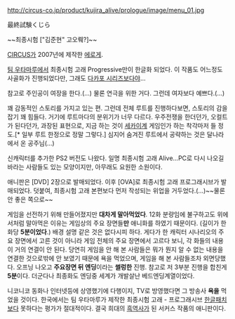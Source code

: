 http://circus-co.jp/product/kujira_alive/prologue/image/menu_01.jpg

最終試験くじら

~~최종시험 ["김준현" 고오뤠?]~~

[[CIRCUS]]가 2007년에 제작한 [[에로게]].

[[팀 우타마루]]에서 최종시험 고래 Progressive만이 한글화 되었다. 이 작품도 어느정도 사골화가 진행되었다만, 그래도 [[다카포 시리즈]]보다야...

참고로 주인공이 여장을 한다.(...) 물론 연극을 위한 거다. 그런데 여자보다 예쁘다.(...)

꽤 감동적인 스토리를 가지고 있는 편. 그런데 전체 루트를 진행하다보면, 스토리의 감을 잡기 꽤 힘들다. 거기에 루트마다의 분위기가 너무 다르다. 우주전쟁을 한더던가, 오컬트가 된다던가, 과장된 표현으로, 지금 하는 것이 [[세카이계]] 게임인가 하는 착각마저 들 정도.[* 일부 루트 한정으로 정말 그렇다.] 심지어 숨겨진 루트에서 공략하는 것은 달나라에서 온 공주님(...)

신캐릭터를 추가한 PS2 버전도 나왔다. 일명 최종시험 고래 Alive...PC로 다시 나오길 바라는 사람들도 있는 모양이지만, 아무래도 요원한 소원이다.

애니판은 [DVD] 2장으로 발매되었다. 이후 [OVA]로 최종시험 고래 프로그래시브가 발매되었다. 덧붙여, 최종시험 고래 본편보다 먼저 작성되는 위업을 거두었다.(...)~~물론 안 좋은 쪽으로~~

게임을 선전하기 위해 만들어졌지만 '''대차게 말아먹었다'''. 12화 분량임에 불구하고도 위에서처럼 말아먹은 이유는 게임상의 주요 장면들'''만''' 애니화를 하였기 때문이다. (길이가 한화당 '''5분이었다'''.) 배경 설명 같은 것은 없다시피 하다. 게다가 한 캐릭터 시나리오의 주요 장면에서 고른 것이 아니라 게임 전체의 주요 장면에서 고르다 보니, 각 화들의 내용이 거의 연결이 안 된다. 당연히 게임을 안 해 본 사람들은 뭐가 뭔지 알 수 없는 내용을 연결한 것으로밖에 안 보였기 때문에 욕을 먹었으며, 게임을 해 본 사람들조차 외면당했다. 오프닝 나오고 '''주요장면 뒤 엔딩'''이라는 '''썰렁한''' 진행. 참고로 저 3부분 진행을 합친게 '''5분'''이다. 더군다나 최종화도 엔딩중 세계가 개발살난 베드엔딩계열이었다.

니코니코 동화나 인터넷등에 상영했기에 다행이지, TV로 방영했다면 그 방송사 '''욕을''' 먹었을 것이다. 한국에서는 팀 우타마루가 제작한 최종시험 고래 - 프로그래시브 [[한글패치]]보다 못하다는 평가가 절대적이다. 결국 희대의 [[흑역사]]가 된 서커스 작품의 애니판이다.
